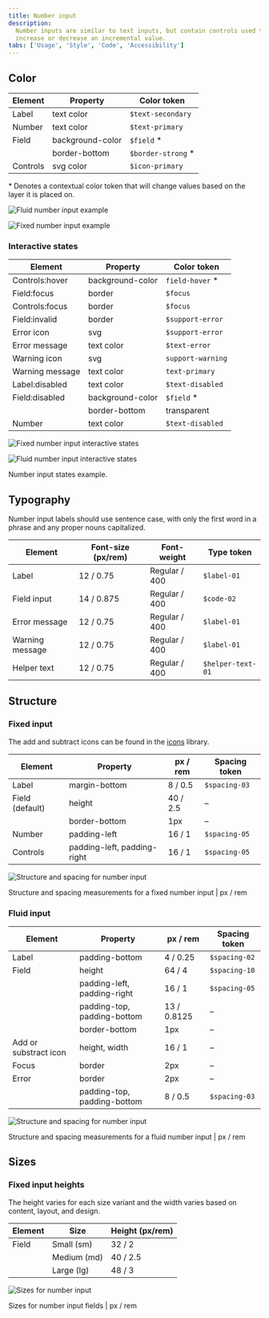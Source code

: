 ```yaml
---
title: Number input
description:
  Number inputs are similar to text inputs, but contain controls used to
  increase or decrease an incremental value.
tabs: ['Usage', 'Style', 'Code', 'Accessibility']
---
```


## Color

| Element  | Property         | Color token         |
| -------- | ---------------- | ------------------- |
| Label    | text color       | `$text-secondary`   |
| Number   | text color       | `$text-primary`     |
| Field    | background-color | `$field` \*         |
|          | border-bottom    | `$border-strong` \* |
| Controls | svg color        | `$icon-primary`     |

<Caption>
  * Denotes a contextual color token that will change values based on the layer
  it is placed on.
</Caption>

<Row>
<Column colLg={8}>

<Tabs>

<Tab label="Fixed">

![Fluid number input example](images/number-input-style-1.png)

</Tab>

<Tab label="Fluid">

![Fixed number input example](images/number-input-style-1b.png)

</Tab>

</Tabs>

</Column>
</Row>

### Interactive states

| Element         | Property         | Color token       |
| --------------- | ---------------- | ----------------- |
| Controls:hover  | background-color | `field-hover` \*  |
| Field:focus     | border           | `$focus`          |
| Controls:focus  | border           | `$focus`          |
| Field:invalid   | border           | `$support-error`  |
| Error icon      | svg              | `$support-error`  |
| Error message   | text color       | `$text-error`     |
| Warning icon    | svg              | `support-warning` |
| Warning message | text color       | `text-primary`    |
| Label:disabled  | text color       | `$text-disabled`  |
| Field:disabled  | background-color | `$field` \*       |
|                 | border-bottom    | transparent       |
| Number          | text color       | `$text-disabled`  |

<Row>
<Column colLg={12}>

<Tabs>

<Tab label="Fixed">

![Fixed number input interactive states](images/number-input-usage-6.png)

</Tab>

<Tab label="Fluid">

![Fluid number input interactive states](images/number-input-usage-6-fluid.png)

</Tab>

</Tabs>

</Column>
</Row>

<Caption>Number input states example.</Caption>

## Typography

Number input labels should use sentence case, with only the first word in a
phrase and any proper nouns capitalized.

| Element         | Font-size (px/rem) | Font-weight   | Type token        |
| --------------- | ------------------ | ------------- | ----------------- |
| Label           | 12 / 0.75          | Regular / 400 | `$label-01`       |
| Field input     | 14 / 0.875         | Regular / 400 | `$code-02`        |
| Error message   | 12 / 0.75          | Regular / 400 | `$label-01`       |
| Warning message | 12 / 0.75          | Regular / 400 | `$label-01`       |
| Helper text     | 12 / 0.75          | Regular / 400 | `$helper-text-01` |

## Structure

### Fixed input

The add and subtract icons can be found in the
[icons](/guidelines/icons/library) library.

| Element         | Property                    | px / rem | Spacing token |
| --------------- | --------------------------- | -------- | ------------- |
| Label           | margin-bottom               | 8 / 0.5  | `$spacing-03` |
| Field (default) | height                      | 40 / 2.5 | –             |
|                 | border-bottom               | 1px      | –             |
| Number          | padding-left                | 16 / 1   | `$spacing-05` |
| Controls        | padding-left, padding-right | 16 / 1   | `$spacing-05` |

<div className="image--fixed">

![Structure and spacing for number input](images/number-input-style-3.png)

</div>

<Caption>
  Structure and spacing measurements for a fixed number input | px / rem
</Caption>

### Fluid input

| Element               | Property                    | px / rem    | Spacing token |
| --------------------- | --------------------------- | ----------- | ------------- |
| Label                 | padding-bottom              | 4 / 0.25    | `$spacing-02` |
| Field                 | height                      | 64 / 4      | `$spacing-10` |
|                       | padding-left, padding-right | 16 / 1      | `$spacing-05` |
|                       | padding-top, padding-bottom | 13 / 0.8125 | –             |
|                       | border-bottom               | 1px         | –             |
| Add or substract icon | height, width               | 16 / 1      | –             |
| Focus                 | border                      | 2px         | –             |
| Error                 | border                      | 2px         | –             |
|                       | padding-top, padding-bottom | 8 / 0.5     | `$spacing-03` |

<div className="image--fixed">

![Structure and spacing for number input](images/number-input-style-1-fluid.png)

</div>

<Caption>
  Structure and spacing measurements for a fluid number input | px / rem
</Caption>

## Sizes

### Fixed input heights

The height varies for each size variant and the width varies based on content,
layout, and design.

| Element | Size        | Height (px/rem) |
| ------- | ----------- | --------------- |
| Field   | Small (sm)  | 32 / 2          |
|         | Medium (md) | 40 / 2.5        |
|         | Large (lg)  | 48 / 3          |

<div className="image--fixed">

![Sizes for number input](images/number-input-style-size.png)

</div>

<Caption>Sizes for number input fields | px / rem</Caption>
